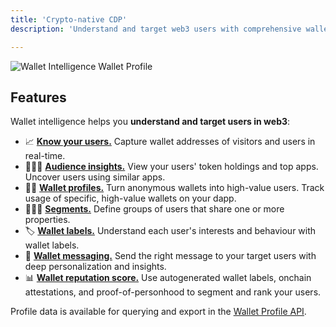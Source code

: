 ```yaml
---
title: 'Crypto-native CDP'
description: 'Understand and target web3 users with comprehensive wallet intelligence features including user tracking, wallet profiles, labels, reputation scoring, messaging, audience insights, and segmentation.'

---
```


<Frame caption="View a detailed profile of a user's wallet address.">
	<img src="/images/screenshots/wallet-profile-activity.png" alt="Wallet Intelligence Wallet Profile" />
</Frame>

## Features

Wallet intelligence helps you **understand and target users in web3**: 

- 📈 <a href="/features/wallet-intelligence/users">**Know your users.**</a> Capture wallet addresses of visitors and users in real-time.
- 🏃‍♀️‍➡️ <a href="/features/wallet-intelligence/audience-insights">**Audience insights.**</a> View your users' token holdings and top apps. Uncover users using similar apps.
- 🕵️‍♀️ <a href="/features/wallet-intelligence/wallet-profiles">**Wallet profiles.**</a> Turn anonymous wallets into high-value users. Track usage of specific, high-value wallets on your dapp.
- 🧑‍🧒‍🧒 <a href="/features/wallet-intelligence/segments">**Segments.**</a> Define groups of users that share one or more properties.
- 🏷️ <a href="/features/wallet-intelligence/wallet-labels">**Wallet labels.**</a> Understand each user's interests and behaviour with wallet labels.
- 💬 <a href="/features/wallet-intelligence/wallet-messaging">**Wallet messaging.**</a> Send the right message to your target users with deep personalization and insights.
- 📊 <a href="/features/wallet-intelligence/wallet-score">**Wallet reputation score.**</a> Use autogenerated wallet labels, onchain attestations, and proof-of-personhood to segment and rank your users.

Profile data is available for querying and export in the [Wallet Profile API](/api-reference/overview#wallet-profile-api).